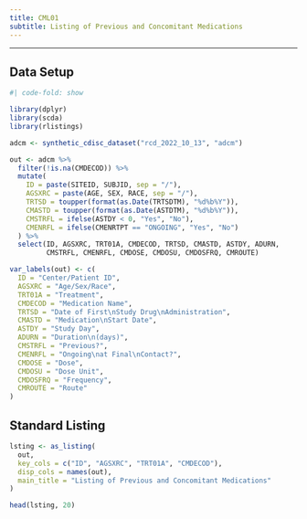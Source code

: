 ```yaml
---
title: CML01
subtitle: Listing of Previous and Concomitant Medications
---
```


------------------------------------------------------------------------

::: panel-tabset
## Data Setup

```r
#| code-fold: show

library(dplyr)
library(scda)
library(rlistings)

adcm <- synthetic_cdisc_dataset("rcd_2022_10_13", "adcm")

out <- adcm %>%
  filter(!is.na(CMDECOD)) %>%
  mutate(
    ID = paste(SITEID, SUBJID, sep = "/"),
    AGSXRC = paste(AGE, SEX, RACE, sep = "/"),
    TRTSD = toupper(format(as.Date(TRTSDTM), "%d%b%Y")),
    CMASTD = toupper(format(as.Date(ASTDTM), "%d%b%Y")),
    CMSTRFL = ifelse(ASTDY < 0, "Yes", "No"),
    CMENRFL = ifelse(CMENRTPT == "ONGOING", "Yes", "No")
  ) %>%
  select(ID, AGSXRC, TRT01A, CMDECOD, TRTSD, CMASTD, ASTDY, ADURN, 
         CMSTRFL, CMENRFL, CMDOSE, CMDOSU, CMDOSFRQ, CMROUTE)

var_labels(out) <- c(
  ID = "Center/Patient ID", 
  AGSXRC = "Age/Sex/Race", 
  TRT01A = "Treatment", 
  CMDECOD = "Medication Name",
  TRTSD = "Date of First\nStudy Drug\nAdministration",
  CMASTD = "Medication\nStart Date", 
  ASTDY = "Study Day", 
  ADURN = "Duration\n(days)",
  CMSTRFL = "Previous?", 
  CMENRFL = "Ongoing\nat Final\nContact?",
  CMDOSE = "Dose", 
  CMDOSU = "Dose Unit", 
  CMDOSFRQ = "Frequency", 
  CMROUTE = "Route"
)
```

## Standard Listing

```r
lsting <- as_listing(
  out,
  key_cols = c("ID", "AGSXRC", "TRT01A", "CMDECOD"),
  disp_cols = names(out),
  main_title = "Listing of Previous and Concomitant Medications"
)

head(lsting, 20)
```
:::
